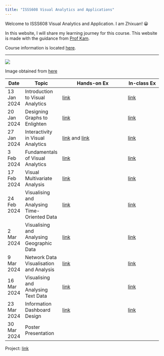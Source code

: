 ```yaml
---
title: "ISSS608 Visual Analytics and Applications"
---
```


Welcome to ISSS608 Visual Analytics and Application. I am Zhixuan! 😀

In this website, I will share my learning journey for this course. This website is made with the guidance from [Prof Kam](https://faculty.smu.edu.sg/profile/kam-tin-seong-486).

Course information is located [here](https://isss608-ay2023-24jan.netlify.app/lesson).

------------------------------------------------------------------------

![](images/Vaa_logo.jpg)

Image obtained from [here](https://wiki.smu.edu.sg/1920t2isss608/File:Vaa_logo.jpg)

| Date        | Topic                                        | Hands-on Ex                                                                                                                                                                  | In-class Ex                                                                          |
|-------------|----------------------------------------------|------------------------------------------------------------------------------------------------------------------------------------------------------------------------------|--------------------------------------------------------------------------------------|
| 13 Jan 2024 | Introduction to Visual Analytics             | [link](https://czx-isss608.netlify.app/hands_on_ex/hands_on_ex01/hands_on_ex01)                                                                                              | [link](https://czx-isss608.netlify.app/in_class_ex/in_class_ex01/in_class_ex01)      |
| 20 Jan 2024 | Designing Graphs to Enlighten                | [link](https://czx-isss608.netlify.app/hands_on_ex/hands_on_ex02/hands_on_ex02)                                                                                              | [link](https://czx-isss608.netlify.app/in_class_ex/in_class_ex02/in_class_ex02)      |
| 27 Jan 2024 | Interactivity in Visual Analytics            | [link](https://czx-isss608.netlify.app/hands_on_ex/hands_on_ex03/hands_on_ex03.1) and [link](https://czx-isss608.netlify.app/hands_on_ex/hands_on_ex03/hands_on_ex03.2.html) | [link](https://czx-isss608.netlify.app/in_class_ex/in_class_ex03/in_class_ex03)      |
| 3 Feb 2024  | Fundamentals of Visual Analytics             | [link](https://czx-isss608.netlify.app/hands_on_ex/hands_on_ex04/hands_on_ex04)                                                                                              | [link](https://czx-isss608.netlify.app/in_class_ex/in_class_ex04/in_class_ex04)      |
| 17 Feb 2024 | Visual Multivariate Analysis                 | [link](https://czx-isss608.netlify.app/hands_on_ex/hands_on_ex05/hands_on_ex05.html)                                                                                         | [link](https://czx-isss608.netlify.app/in_class_ex/in_class_ex05/in_class_ex05)      |
| 24 Feb 2024 | Visualising and Analysing Time-Oriented Data | [link](https://czx-isss608.netlify.app/hands_on_ex/hands_on_ex06/hands_on_ex06.html)                                                                                         | [link](https://czx-isss608.netlify.app/in_class_ex/in_class_ex06/in_class_ex06)      |
| 2 Mar 2024  | Visualising and Analysing Geographic Data    | [link](https://czx-isss608.netlify.app/hands_on_ex/hands_on_ex07/hands_on_ex07.html)                                                                                         | [link](https://czx-isss608.netlify.app/in_class_ex/in_class_ex07/in_class_ex07)      |
| 9 Mar 2024  | Network Data Visualisation and Analysis      | [link](https://czx-isss608.netlify.app/hands_on_ex/hands_on_ex08/hands_on_ex08.html)                                                                                         | [link](https://czx-isss608.netlify.app/in_class_ex/in_class_ex08/in_class_ex08)      |
| 16 Mar 2024 | Visualising and Analysing Text Data          | [link](https://czx-isss608.netlify.app/hands_on_ex/hands_on_ex09/hands_on_ex09.html)                                                                                         | [link](https://czx-isss608.netlify.app/in_class_ex/in_class_ex09/in_class_ex09)      |
| 23 Mar 2024 | Information Dashboard Design                 | [link](https://czx-isss608.netlify.app/hands_on_ex/hands_on_ex10/hands_on_ex10)                                                                                              | [link](https://czx-isss608.netlify.app/in_class_ex/in_class_ex10/in_class_ex10.html) |
| 30 Mar 2024 | Poster Presentation                          |                                                                                                                                                                              |                                                                                      |

Project: [link](https://isss608-team13.netlify.app/)
